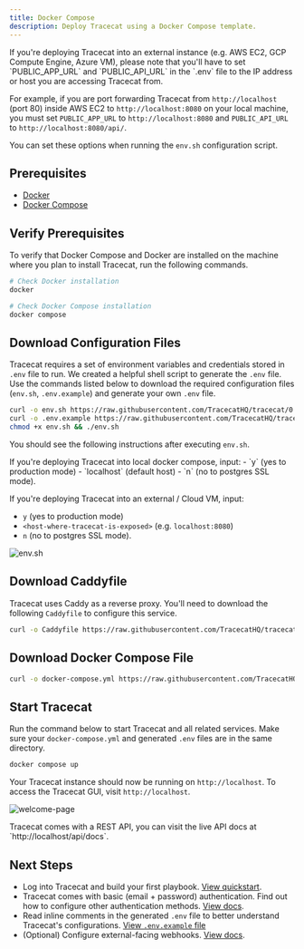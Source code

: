 ```yaml
---
title: Docker Compose
description: Deploy Tracecat using a Docker Compose template.
---
```


<Note>
If you're deploying Tracecat into an external instance (e.g. AWS EC2, GCP Compute Engine, Azure VM),
please note that you'll have to set `PUBLIC_APP_URL` and `PUBLIC_API_URL` in the `.env` file
to the IP address or host you are accessing Tracecat from.

For example, if you are port forwarding Tracecat from `http://localhost` (port 80) inside AWS EC2
to `http://localhost:8080` on your local machine, you must set `PUBLIC_APP_URL` to `http://localhost:8080`
and `PUBLIC_API_URL` to `http://localhost:8080/api/`.

You can set these options when running the `env.sh` configuration script.
</Note>

## Prerequisites

- [Docker](https://docs.docker.com/engine/install/)
- [Docker Compose](https://docs.docker.com/compose/install/)

## Verify Prerequisites

To verify that Docker Compose and Docker are installed on the machine where you plan to install Tracecat, run the following commands.

```bash
# Check Docker installation
docker

# Check Docker Compose installation
docker compose
```

## Download Configuration Files

Tracecat requires a set of environment variables and credentials stored in `.env` file to run.
We created a helpful shell script to generate the `.env` file.
Use the commands listed below to download the required configuration files
(`env.sh`, `.env.example`) and generate your own `.env` file.

```bash
curl -o env.sh https://raw.githubusercontent.com/TracecatHQ/tracecat/0.9.1/env.sh
curl -o .env.example https://raw.githubusercontent.com/TracecatHQ/tracecat/0.9.1/.env.example
chmod +x env.sh && ./env.sh
```

You should see the following instructions after executing `env.sh`.

<Note>
If you're deploying Tracecat into local docker compose, input:
- `y` (yes to production mode)
- `localhost` (default host)
- `n` (no to postgres SSL mode).

If you're deploying Tracecat into an external / Cloud VM, input:
- `y` (yes to production mode)
- `<host-where-tracecat-is-exposed>` (e.g. `localhost:8080`)
- `n` (no to postgres SSL mode).
</Note>

![env.sh](/img/env-script.png)

## Download Caddyfile

Tracecat uses Caddy as a reverse proxy.
You'll need to download the following `Caddyfile` to configure this service.

```bash
curl -o Caddyfile https://raw.githubusercontent.com/TracecatHQ/tracecat/0.9.1/Caddyfile
```

## Download Docker Compose File

```bash
curl -o docker-compose.yml https://raw.githubusercontent.com/TracecatHQ/tracecat/0.9.1/docker-compose.yml
```

## Start Tracecat

Run the command below to start Tracecat and all related services.
Make sure your `docker-compose.yml` and generated `.env` files are in the same directory.

```bash
docker compose up
```

Your Tracecat instance should now be running on `http://localhost`.
To access the Tracecat GUI, visit `http://localhost`.

![welcome-page](/img/welcome-page.png)

<Tip>
  Tracecat comes with a REST API, you can visit the live API docs at
  `http://localhost/api/docs`.
</Tip>

## Next Steps

- Log into Tracecat and build your first playbook. [View quickstart](/quickstart).
- Tracecat comes with basic (email + password) authentication. Find out how to configure other authentication methods. [View docs](/self-hosting/authentication/introduction).
- Read inline comments in the generated `.env` file to better understand Tracecat's configurations. [View `.env.example` file](https://raw.githubusercontent.com/TracecatHQ/tracecat/0.9.1/.env.example)
- (Optional) Configure external-facing webhooks. [View docs](/self-hosting/webhooks).
